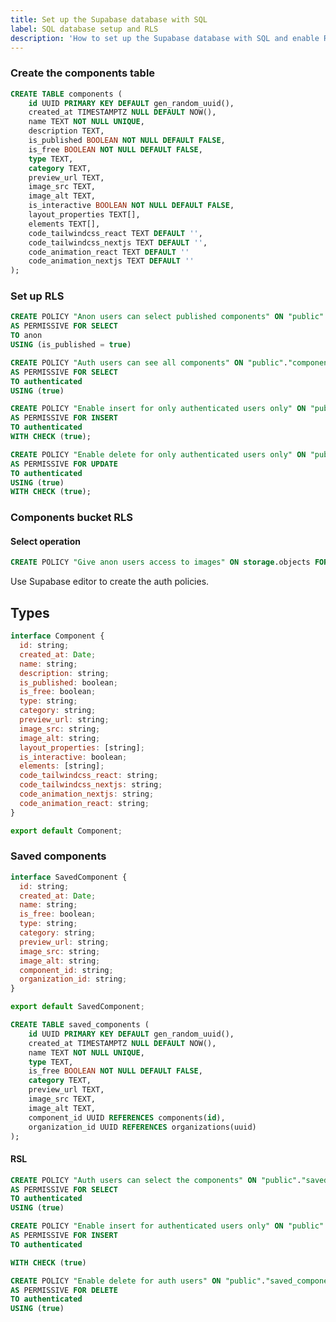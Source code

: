 ```yaml
---
title: Set up the Supabase database with SQL
label: SQL database setup and RLS
description: 'How to set up the Supabase database with SQL and enable RLS'
---
```


### Create the components table

```sql
CREATE TABLE components (
    id UUID PRIMARY KEY DEFAULT gen_random_uuid(),
    created_at TIMESTAMPTZ NULL DEFAULT NOW(),
    name TEXT NOT NULL UNIQUE,
    description TEXT,
    is_published BOOLEAN NOT NULL DEFAULT FALSE,
    is_free BOOLEAN NOT NULL DEFAULT FALSE,
    type TEXT,
    category TEXT,
    preview_url TEXT,
    image_src TEXT,
    image_alt TEXT,
    is_interactive BOOLEAN NOT NULL DEFAULT FALSE,
    layout_properties TEXT[],
    elements TEXT[],
    code_tailwindcss_react TEXT DEFAULT '',
    code_tailwindcss_nextjs TEXT DEFAULT '',
    code_animation_react TEXT DEFAULT ''
    code_animation_nextjs TEXT DEFAULT ''
);
```

### Set up RLS

```sql
CREATE POLICY "Anon users can select published components" ON "public"."components"
AS PERMISSIVE FOR SELECT
TO anon
USING (is_published = true)
```

```sql
CREATE POLICY "Auth users can see all components" ON "public"."components"
AS PERMISSIVE FOR SELECT
TO authenticated
USING (true)
```

```sql
CREATE POLICY "Enable insert for only authenticated users only" ON "public"."components"
AS PERMISSIVE FOR INSERT
TO authenticated
WITH CHECK (true);
```

```sql
CREATE POLICY "Enable delete for only authenticated users only" ON "public"."components"
AS PERMISSIVE FOR UPDATE
TO authenticated
USING (true)
WITH CHECK (true);
```

### Components bucket RLS

#### Select operation

```sql
CREATE POLICY "Give anon users access to images" ON storage.objects FOR SELECT TO anon USING (bucket_id = 'components' AND storage."extension"(name) = 'jpg' OR storage."extension"(name) = 'png' OR storage."extension"(name) = 'webp' OR storage."extension"(name) = 'gif' AND LOWER((storage.foldername(name))[1]) = 'public' AND auth.role() = 'anon');
```

Use Supabase editor to create the auth policies.

## Types

```js
interface Component {
  id: string;
  created_at: Date;
  name: string;
  description: string;
  is_published: boolean;
  is_free: boolean;
  type: string;
  category: string;
  preview_url: string;
  image_src: string;
  image_alt: string;
  layout_properties: [string];
  is_interactive: boolean;
  elements: [string];
  code_tailwindcss_react: string;
  code_tailwindcss_nextjs: string;
  code_animation_nextjs: string;
  code_animation_react: string;
}

export default Component;
```

### Saved components

```js
interface SavedComponent {
  id: string;
  created_at: Date;
  name: string;
  is_free: boolean;
  type: string;
  category: string;
  preview_url: string;
  image_src: string;
  image_alt: string;
  component_id: string;
  organization_id: string;
}

export default SavedComponent;
```

```sql
CREATE TABLE saved_components (
    id UUID PRIMARY KEY DEFAULT gen_random_uuid(),
    created_at TIMESTAMPTZ NULL DEFAULT NOW(),
    name TEXT NOT NULL UNIQUE,
    type TEXT,
    is_free BOOLEAN NOT NULL DEFAULT FALSE,
    category TEXT,
    preview_url TEXT,
    image_src TEXT,
    image_alt TEXT,
    component_id UUID REFERENCES components(id),
    organization_id UUID REFERENCES organizations(uuid)
);
```

#### RSL

```sql
CREATE POLICY "Auth users can select the components" ON "public"."saved_components"
AS PERMISSIVE FOR SELECT
TO authenticated
USING (true)
```

```sql
CREATE POLICY "Enable insert for authenticated users only" ON "public"."saved_components"
AS PERMISSIVE FOR INSERT
TO authenticated

WITH CHECK (true)
```

```sql
CREATE POLICY "Enable delete for auth users" ON "public"."saved_components"
AS PERMISSIVE FOR DELETE
TO authenticated
USING (true)
```
